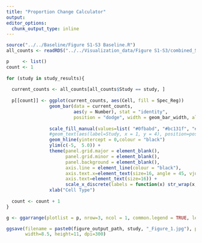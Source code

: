 ```yaml
---
title: "Proportion Change Calculator"
output: 
editor_options: 
  chunk_output_type: inline
---
```


```r

source("../../Baseline/Figure S1-S3 Baseline.R")
all_counts <- readRDS("../../Visualization_data/Figure S1-S3/combined_S123.rds")

```

```r


p     <- list()
count <- 1
  
for (study in study_results){
  
  current_counts <- all_counts[all_counts$Study == study, ]
  
  p[[count]] <- ggplot(current_counts, aes(Cell, fill = Spec_Reg))                                                           +  
                geom_bar(data = current_counts, 
                         aes(y = Number), stat = "identity", 
                         position = "dodge", width = geom_bar_width, alpha=geom_bar_alpha, color = "black")              +
    
                scale_fill_manual(values=list( "#0fbabd", "#bc131f", "#21675e", "#8c1044"))                              +
                #geom_text(aes(label=Study, x = 1, y = 4), position=position_dodge(width=0.9), vjust=-1.0, size=5)           +
                geom_hline(yintercept = 0,colour = "black")                                             +
                ylim(c(-5,  5.0)) +
                theme(panel.grid.major = element_blank(), 
                      panel.grid.minor = element_blank(),                                                                                   
                      panel.background = element_blank(), 
                      axis.line = element_line(colour = "black"),
                      axis.text.x=element_text(size=16, angle = 45, vjust = 1, hjust = 1),
                      axis.text=element_text(size=16)) +
                      scale_x_discrete(labels = function(x) str_wrap(x, width = 10), drop = FALSE)+
                xlab("Cell Type")
  
  count <- count + 1
}

g <- ggarrange(plotlist = p, nrow=3, ncol = 1, common.legend = TRUE, legend="bottom")

ggsave(filename = paste0(figure_output_path, study, "_Figure_1.jpg"), plot = g, device = "jpeg",
       width=8.5, height=11, dpi=300)
```


